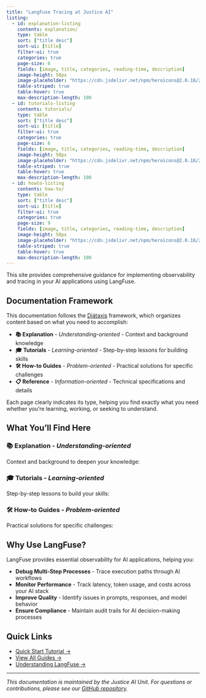 ```yaml
---
title: "LangFuse Tracing at Justice AI"
listing:
  - id: explanation-listing
    contents: explanation/
    type: table
    sort: ["title desc"]
    sort-ui: [title]
    filter-ui: true
    categories: true
    page-size: 6
    fields: [image, title, categories, reading-time, description]
    image-height: 50px
    image-placeholder: "https://cdn.jsdelivr.net/npm/heroicons@2.0.18/24/outline/light-bulb.svg"
    table-striped: true
    table-hover: true
    max-description-length: 100
  - id: tutorials-listing
    contents: tutorials/
    type: table
    sort: ["title desc"]
    sort-ui: [title]
    filter-ui: true
    categories: true
    page-size: 6
    fields: [image, title, categories, reading-time, description]
    image-height: 50px
    image-placeholder: "https://cdn.jsdelivr.net/npm/heroicons@2.0.18/24/outline/academic-cap.svg"
    table-striped: true
    table-hover: true
    max-description-length: 100
  - id: howto-listing
    contents: how-to/
    type: table
    sort: ["title desc"]
    sort-ui: [title]
    filter-ui: true
    categories: true
    page-size: 9
    fields: [image, title, categories, reading-time, description]
    image-height: 50px
    image-placeholder: "https://cdn.jsdelivr.net/npm/heroicons@2.0.18/24/outline/wrench-screwdriver.svg"
    table-striped: true
    table-hover: true
    max-description-length: 100
---
```


This site provides comprehensive guidance for implementing observability and tracing in your AI applications using LangFuse.

## Documentation Framework

This documentation follows the [Diátaxis](https://diataxis.fr/) framework, which organizes content based on what you need to accomplish:

- **📚 Explanation** - *Understanding-oriented* - Context and background knowledge
- **🎓 Tutorials** - *Learning-oriented* - Step-by-step lessons for building skills
- **🛠️ How-to Guides** - *Problem-oriented* - Practical solutions for specific challenges  
- **📋 Reference** - *Information-oriented* - Technical specifications and details

Each page clearly indicates its type, helping you find exactly what you need whether you're learning, working, or seeking to understand.

## What You'll Find Here

### 📚 **Explanation** - *Understanding-oriented*
Context and background to deepen your knowledge:

::: {#explanation-listing}
:::

### 🎓 **Tutorials** - *Learning-oriented*
Step-by-step lessons to build your skills:

::: {#tutorials-listing}
:::

### 🛠️ **How-to Guides** - *Problem-oriented*
Practical solutions for specific challenges:

::: {#howto-listing}
:::

## Why Use LangFuse?

LangFuse provides essential observability for AI applications, helping you:

- **Debug Multi-Step Processes** - Trace execution paths through AI workflows
- **Monitor Performance** - Track latency, token usage, and costs across your AI stack
- **Improve Quality** - Identify issues in prompts, responses, and model behavior
- **Ensure Compliance** - Maintain audit trails for AI decision-making processes

## Quick Links

- [Quick Start Tutorial →](tutorials/quickstart.qmd)
- [View All Guides →](how-to/python-sdk.qmd)
- [Understanding LangFuse →](explanation/overview.qmd)

---

*This documentation is maintained by the Justice AI Unit. For questions or contributions, please see our [GitHub repository](https://github.com/JusticeAIUnit/langfuse-tracing-selfhost).* 